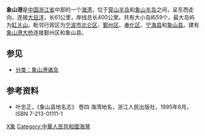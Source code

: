 '''象山港'''是[[中国|中国]][[浙江省|浙江省]]中部的一个[[海湾|海湾]]，位于[[穿山半岛|穿山半岛]]和[[象山半岛|象山半岛]]之间，呈东西走向，连接[[大目洋|大目洋]]，长61公里，岸线总长400公里。共有大小岛屿59个，最大岛屿为[[缸爿山|缸爿山]]。毗邻行政区为[[宁波市|宁波市]][[北仑区|北仑区]]、[[鄞州区|鄞州区]]、[[奉化区|奉化区]]、[[宁海县_(浙江省)|宁海县]]和[[象山县|象山县]]。建有[[象山港大桥|象山港大桥]]连接鄞州区和象山县。

== 参见 ==
*[[:Category:象山港诸岛|分类：象山港诸岛]]

== 参考资料 ==
*叶忠正，《象山县地名志》 卷四 海湾地名，浙江人民出版社，1995年6月，ISBN 7-213-01111-1

{{Zhejiang-stub}}
[[Category:宁波地理|X象]]
[[Category:中華人民共和國海灣|Category:中華人民共和國海灣]]